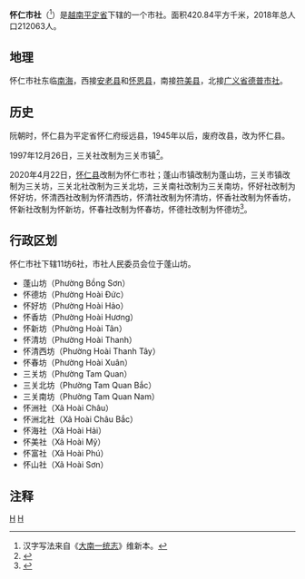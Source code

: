 {{Infobox Settlement
|name                   = 怀仁市社
|settlement_type        = 市社
|official_name          = 
|other_name             = 
|native_name            = {{lang|vi|Thị xã Hoài Nhơn}}
|nickname               = 
|motto                  = 
|image_skyline          = Công viên phường Bồng Sơn 2020.jpg
|imagesize              = 
|image_caption          = 
|image_flag             = 
|flag_size              = 
|image_seal             = 
|seal_size              = 
|image_shield           = 
|shield_size            = 
|image_blank_emblem     = 
|blank_emblem_size      = 
|image_map              = {{Infobox mapframe|frame-width=250|zoom=10}}
|mapsize                = 
|map_caption            = 
|image_map1             = 
|mapsize1               = 
|map_caption1           = 
|pushpin_map            = Vietnam
|pushpin_label_position = bottom
|pushpin_map_caption    = 
|pushpin_map1           = 
|pushpin_label_position1= 
|pushpin_map_caption1   = 
|subdivision_type       = 国家
|subdivision_name       = {{flag|Vietnam}}
|subdivision_type1      = [[越南行政区划|省]]
|subdivision_name1      = [[平定省|平定省]]
|subdivision_type2      = 行政区划
|subdivision_name2      = 11坊6社
|subdivision_type3      = 
|subdivision_name3      = 
|seat_type              = 
|seat                   = 
|government_type        = 
|leader_title           = 
|leader_name            = 
|leader_title1          = 
|leader_name1           = 
|established_title      = 
|established_date       = 
|area_magnitude         = 
|unit_pref              = 
|area_footnotes         = 
|area_total_km2         = 420.84
|area_land_km2          = 
|area_water_km2         = 
|area_water_percent     = 
|area_urban_km2         = 
|area_metro_km2         = 
|population_as_of       = 2018年
|population_footnotes   = 
|population_note        = 
|population_total       = 212063
|population_density_km2 = auto
|population_metro             = 
|population_density_metro_km2 = 
|population_urban             = 
|population_density_urban_km2 = 
|timezone               = [[越南标准时间|越南标准时间]]
|utc_offset             = +7
|elevation_footnotes    = 
|elevation_m            = 
|coor_type              = 
|coordinates            = 
|postal_code_type       = 
|postal_code            = 
|area_code              = 
|website                = [http://hoainhon.binhdinh.gov.vn 怀仁市社电子信息门户网站]
|footnotes              = 
}}
'''怀仁市社'''（{{vie|v='''Thị xã Hoài Nhơn'''|hn=市社懷仁}}<ref>汉字写法来自《[[大南一统志|大南一统志]]》维新本。</ref>）是[[越南|越南]][[平定省|平定省]]下辖的一个市社。面积420.84平方千米，2018年总人口212063人。

==地理==
怀仁市社东临[[南海|南海]]，西接[[安老县_(平定省)|安老县]]和[[怀恩县|怀恩县]]，南接[[符美县|符美县]]，北接[[广义省|广义省]][[德普市社|德普市社]]。

==历史==
阮朝时，怀仁县为平定省怀仁府绥远县，1945年以后，废府改县，改为怀仁县。

1997年12月26日，三关社改制为三关市镇<ref>{{Cite web |url=https://thuvienphapluat.vn/van-ban/Bo-may-hanh-chinh/Nghi-dinh-118-1997-ND-CP-chia-tach-thanh-lap-mot-so-phuong-thi-tran-thuoc-thanh-pho-Quy-Nhon-cac-huyen-An-Nhon-va-Hoai-Nhon-tinh-Binh-Dinh-41272.aspx |title=Nghị định 118/1997/NĐ-CP về việc chia tách, thành lập một số phường, thị trân thuộc thành phố Quy Nhơn, các huyện An Nhơn và Hoài Nhơn, tỉnh Bình Định |access-date=2020-04-22 |archive-date=2021-03-19 |archive-url=https://web.archive.org/web/20210319042123/https://thuvienphapluat.vn/van-ban/Bo-may-hanh-chinh/Nghi-dinh-118-1997-ND-CP-chia-tach-thanh-lap-mot-so-phuong-thi-tran-thuoc-thanh-pho-Quy-Nhon-cac-huyen-An-Nhon-va-Hoai-Nhon-tinh-Binh-Dinh-41272.aspx |dead-url=no }}</ref>。

2020年4月22日，[[怀仁县_(越南)|怀仁县]]改制为怀仁市社；蓬山市镇改制为蓬山坊，三关市镇改制为三关坊，三关北社改制为三关北坊，三关南社改制为三关南坊，怀好社改制为怀好坊，怀清西社改制为怀清西坊，怀清社改制为怀清坊，怀香社改制为怀香坊，怀新社改制为怀新坊，怀春社改制为怀春坊，怀德社改制为怀德坊<ref>{{Cite web |url=http://vanban.chinhphu.vn/portal/page/portal/chinhphu/hethongvanban?mode=detail&document_id=199960 |title=Nghị quyết số 932/NQ-UBTVQH14 của ỦY BAN THƯỜNG VỤ QUỐC HỘI : Về việc thành lập thị xã Hoài Nhơn và các phường thuộc thị xã Hoài Nhơn, tỉnh Bình Định |accessdate=2020-05-05 |archive-date=2020-08-03 |archive-url=https://web.archive.org/web/20200803144416/http://vanban.chinhphu.vn/portal/page/portal/chinhphu/hethongvanban?mode=detail&document_id=199960 |dead-url=no }}</ref>。

==行政区划==
怀仁市社下辖11坊6社，市社人民委员会位于蓬山坊。
*蓬山坊（Phường Bồng Sơn）
*怀德坊（Phường Hoài Đức）
*怀好坊（Phường Hoài Hảo）
*怀香坊（Phường Hoài Hương）
*怀新坊（Phường Hoài Tân）
*怀清坊（Phường Hoài Thanh）
*怀清西坊（Phường Hoài Thanh Tây）
*怀春坊（Phường Hoài Xuân）
*三关坊（Phường Tam Quan）
*三关北坊（Phường Tam Quan Bắc）
*三关南坊（Phường Tam Quan Nam）
*怀洲社（Xã Hoài Châu）
*怀洲北社（Xã Hoài Châu Bắc）
*怀海社（Xã Hoài Hải）
*怀美社（Xã Hoài Mỹ）
*怀富社（Xã Hoài Phú）
*怀山社（Xã Hoài Sơn）

==注释==
{{reflist}}

{{平定省行政区划}}
{{越南南中部之县市镇区域划分}}

[[Category:平定省|H]]
[[Category:越南市社|H]]
